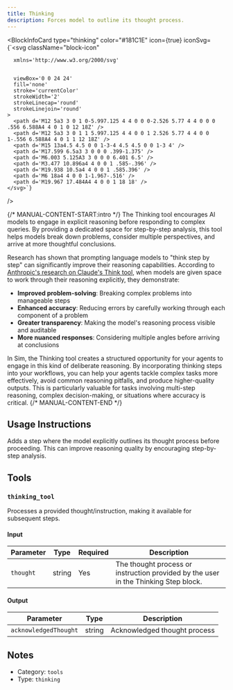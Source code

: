 ```yaml
---
title: Thinking
description: Forces model to outline its thought process.
---
```



<BlockInfoCard 
  type="thinking"
  color="#181C1E"
  icon={true}
  iconSvg={`<svg className="block-icon"
      
      xmlns='http://www.w3.org/2000/svg'
      
      
      viewBox='0 0 24 24'
      fill='none'
      stroke='currentColor'
      strokeWidth='2'
      strokeLinecap='round'
      strokeLinejoin='round'
    >
      <path d='M12 5a3 3 0 1 0-5.997.125 4 4 0 0 0-2.526 5.77 4 4 0 0 0 .556 6.588A4 4 0 1 0 12 18Z' />
      <path d='M12 5a3 3 0 1 1 5.997.125 4 4 0 0 1 2.526 5.77 4 4 0 0 1-.556 6.588A4 4 0 1 1 12 18Z' />
      <path d='M15 13a4.5 4.5 0 0 1-3-4 4.5 4.5 0 0 1-3 4' />
      <path d='M17.599 6.5a3 3 0 0 0 .399-1.375' />
      <path d='M6.003 5.125A3 3 0 0 0 6.401 6.5' />
      <path d='M3.477 10.896a4 4 0 0 1 .585-.396' />
      <path d='M19.938 10.5a4 4 0 0 1 .585.396' />
      <path d='M6 18a4 4 0 0 1-1.967-.516' />
      <path d='M19.967 17.484A4 4 0 0 1 18 18' />
    </svg>`}
/>

{/* MANUAL-CONTENT-START:intro */}
The Thinking tool encourages AI models to engage in explicit reasoning before responding to complex queries. By providing a dedicated space for step-by-step analysis, this tool helps models break down problems, consider multiple perspectives, and arrive at more thoughtful conclusions.

Research has shown that prompting language models to "think step by step" can significantly improve their reasoning capabilities. According to [Anthropic's research on Claude's Think tool](https://www.anthropic.com/engineering/claude-think-tool), when models are given space to work through their reasoning explicitly, they demonstrate:

- **Improved problem-solving**: Breaking complex problems into manageable steps
- **Enhanced accuracy**: Reducing errors by carefully working through each component of a problem
- **Greater transparency**: Making the model's reasoning process visible and auditable
- **More nuanced responses**: Considering multiple angles before arriving at conclusions

In Sim, the Thinking tool creates a structured opportunity for your agents to engage in this kind of deliberate reasoning. By incorporating thinking steps into your workflows, you can help your agents tackle complex tasks more effectively, avoid common reasoning pitfalls, and produce higher-quality outputs. This is particularly valuable for tasks involving multi-step reasoning, complex decision-making, or situations where accuracy is critical.
{/* MANUAL-CONTENT-END */}


## Usage Instructions

Adds a step where the model explicitly outlines its thought process before proceeding. This can improve reasoning quality by encouraging step-by-step analysis.



## Tools

### `thinking_tool`

Processes a provided thought/instruction, making it available for subsequent steps.

#### Input

| Parameter | Type | Required | Description |
| --------- | ---- | -------- | ----------- |
| `thought` | string | Yes | The thought process or instruction provided by the user in the Thinking Step block. |

#### Output

| Parameter | Type | Description |
| --------- | ---- | ----------- |
| `acknowledgedThought` | string | Acknowledged thought process |



## Notes

- Category: `tools`
- Type: `thinking`
